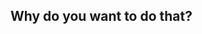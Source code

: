 {{Recipe
|HasEntityTitle=Ways to make remote Duplicity backup sets available in a local directory
|IsCarriedOutByRole=Administrator
|ConcernsAspects=Installation
}}
{{Annotation
|AnnotationPredicate=HasDatahoiPriority
|AnnotationObjects=1
}}

== Why do you want to do that? ==
